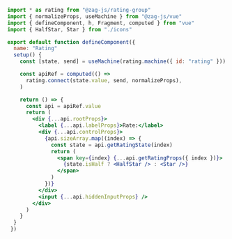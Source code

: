 ```jsx
import * as rating from "@zag-js/rating-group"
import { normalizeProps, useMachine } from "@zag-js/vue"
import { defineComponent, h, Fragment, computed } from "vue"
import { HalfStar, Star } from "./icons"

export default function defineComponent({
  name: "Rating"
  setup() {
    const [state, send] = useMachine(rating.machine({ id: "rating" }))

    const apiRef = computed(() =>
      rating.connect(state.value, send, normalizeProps),
    )

    return () => {
      const api = apiRef.value
      return (
        <div {...api.rootProps}>
          <label {...api.labelProps}>Rate:</label>
          <div {...api.controlProps}>
            {api.sizeArray.map((index) => {
              const state = api.getRatingState(index)
              return (
                <span key={index} {...api.getRatingProps({ index })}>
                  {state.isHalf ? <HalfStar /> : <Star />}
                </span>
              )
            })}
          </div>
          <input {...api.hiddenInputProps} />
        </div>
      )
    }
  }
 })
```
